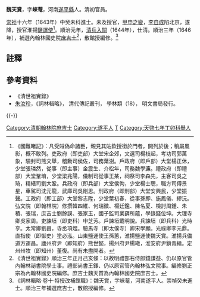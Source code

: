 '''魏天賞'''，字'''崍菴'''，河南[[遂平縣|遂平縣]]人。清初官員。

[[崇祯|崇祯]]十六年（1643年）中癸未科進士。未及授官，[[甲申之變|甲申之變]]，[[李自成|李自成]]陷北京，遂降，授官淮揚[[鹽運使|鹽運使]]<ref>《國難睹記》：凡受賊偽命諸臣，親見其貼欽授銜於門者，開列於後；稍屬風影，概不敢列。吏政府（即吏部）大堂宋企郊，文選司楊枝起，考功司郭萬象，驗封司熊文舉，稽勳司侯佐，司務葉澍。戶政府（即戶部）大堂楊正休，少堂張璘然，從事（即主事）金震生、介松年，司務魏學濂。禮政府（即禮部）大堂鞏堉，少堂梁兆陽，儀制司從事王某，祠祭司李森先，主客司吳之琦，精繕司劉大鞏。兵政府（即兵部）大堂侯恂，少堂楊士聰，職方司傅景星，車駕司沈元龍，武庫司吳剛思。刑政府（即刑部）大堂安興民，少堂振聲。工政府（即工部）大堂黎志陞，少堂葉初春，從事孫即、施鳳儀、繆沅。弘文院（即翰林院）修撰韓四維、何瑞徵、楊廷鑑、陳名夏、檢討周鍾、朱積、張瑞，庶吉士劉餘謨、張家玉，國子監司業薛所蘊，學錄錢位坤。大理寺卿吳家周。吏諫垣（即吏科）申芝芳。戶諫垣戴明說。兵諫垣（即兵科）光時亨。太常卿劉昌，寺丞項煜。驗馬寺（即太僕寺）卿宋學顯。光祿卿李元鼎。直指使（即御史）塗必泓。山東鹽運使王孫蕙，淮揚鹽運使魏天賞。淮揚兵備道方運昌。廬州府尹（即知府）熊世懿，揚州府尹楊璥，淮安府尹鎖青縉。定州州牧（即知州）董復。尚有未盡開者。</ref>。順治元年，[[清兵入關|清兵入關]]（1644年），仕清。順治三年（1646年），補選內翰林國史院[[庶吉士|庶吉士]]<ref>《清世祖實錄》順治三年正月己亥條：以故明禮部右侍郎錢謙益、仍以原官管內翰林祕書院學士事。禮部尚書王鐸、仍以原官管內翰林弘文院事。編修劉正宗為內翰林國史院編修。庶吉士魏天賞為內翰林國史院庶吉士。</ref>，散館授編修。<ref>《詞林輯略·卷十·特授改補館職》：魏天賞，字崍菴，河南遂平人。崇禎癸未進士。順治三年補選庶吉士，散館授編修。</ref>

==註釋==
{{reflist}}

==參考資料==
*《清世祖實錄》
*[[朱汝珍|朱汝珍]]，《詞林輯略》， 清代傳記叢刊， 學林類（18）， 明文書局發行。

{{-}}
{{崇禎十六年癸未科殿試金榜}}
{{DEFAULTSORT:Wei魏}}
[[Category:清朝翰林院庶吉士|Category:清朝翰林院庶吉士]]
{{特授改補館職翰林}}
[[Category:遂平人|Category:遂平人]]
[[Category:魏姓|T]]
[[Category:天啓七年丁卯科舉人|Category:天啓七年丁卯科舉人]]